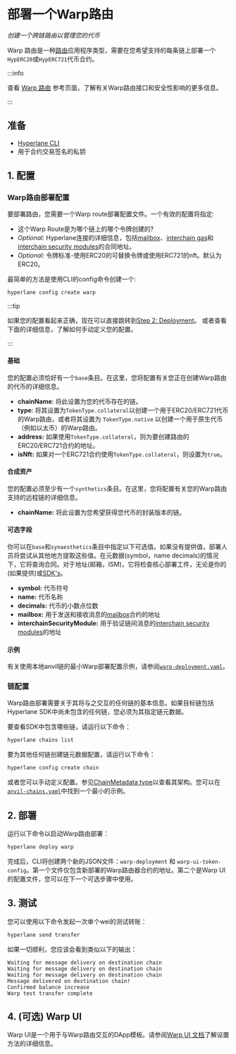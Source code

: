# 部署一个Warp路由

_创建一个跨链路由以管理您的代币_

Warp 路由是一种[路由](../reference/libraries/router.mdx)应用程序类型，需要在您希望支持的每条链上部署一个`HypERC20`或`HypERC721`代币合约。

:::info

查看 [Warp 路由](/docs/reference/applications/warp-routes) 参考页面，了解有关Warp路由接口和安全性影响的更多信息。

:::

## 准备

* [Hyperlane CLI](https://www.npmjs.com/package/@hyperlane-xyz/cli)
* 用于合约交易签名的私钥

## 1. 配置

### Warp路由部署配置

要部署路由，您需要一个Warp route部署配置文件。一个有效的配置将指定:
* 这个Warp Route是为哪个链上的哪个令牌创建的?
* _Optional:_ Hyperlane连接的详细信息，包括[mailbox](../reference/messaging/messaging-interface.mdx)、[interchain gas](../reference/hooks/interchain-gas.mdx)和[interchain security modules](../reference/ISM/specify-your-ISM.mdx)的合同地址。
* _Optional:_ 令牌标准-使用ERC20的可替换令牌或使用ERC721的nft。默认为ERC20。


最简单的方法是使用CLI的config命令创建一个:


```bash
hyperlane config create warp
```

:::tip

如果您的配置看起来正确，现在可以直接跳转到[Step 2: Deployment](#2-deployment)。
或者查看下面的详细信息，了解如何手动定义您的配置。

:::

#### 基础

您的配置必须恰好有一个`base`条目。在这里，您将配置有关您正在创建Warp路由的代币的详细信息。


* **chainName**: 将此设置为您的代币存在的链。
* **type**: 将其设置为`TokenType.collateral`以创建一个用于ERC20/ERC721代币的Warp路由，或者将其设置为 `TokenType.native` 以创建一个用于原生代币（例如以太币）的Warp路由。
* **address:** 如果使用`TokenType.collateral`，则为要创建路由的ERC20/ERC721合约的地址。
* **isNft:** 如果对一个ERC721合约使用`TokenType.collateral`，则设置为`true`。



#### 合成资产

您的配置必须至少有一个`synthetics`条目。在这里，您将配置有关您的Warp路由支持的远程链的详细信息。

* **chainName:** 将此设置为您希望获得您代币的封装版本的链。

#### 可选字段

你可以在`base`和` synaesthetics `条目中指定以下可选值。如果没有提供值，部署人员将尝试从其他地方提取这些值。在元数据(symbol，name decimals)的情况下，它将查询合同。对于地址(邮箱，ISM)，它将检查核心部署工件，无论是你的(如果提供)或[SDK's](https://github.com/hyperlane-xyz/hyperlane-monorepo/blob/main/typescript/sdk/src/consts/environments/mainnet.json)。

* **symbol:** 代币符号
* **name:** 代币名称
* **decimals:** 代币的小数点位数
* **mailbox:** 用于发送和接收消息的[mailbox](../reference/messaging/messaging-interface.mdx)合约的地址
* **interchainSecurityModule:** 用于验证链间消息的[interchain security modules](../reference/ISM/specify-your-ISM.mdx)的地址

#### 示例


有关使用本地anvil链的最小Warp部署配置示例，请参阅[`warp-deployment.yaml`](https://github.com/hyperlane-xyz/hyperlane-monorepo/blob/main/typescript/cli/examples/warp-deployment.yaml)。


### 链配置

Warp路由部署需要关于其将与之交互的任何链的基本信息。如果目标链包括Hyperlane SDK中尚未包含的任何链，您必须为其指定链元数据。

要查看SDK中包含哪些链，请运行以下命令：

```bash
hyperlane chains list
```

要为其他任何链创建链元数据配置，请运行以下命令：

```bash
hyperlane config create chain
```

或者您可以手动定义配置。参见[ChainMetadata type](https://github.com/hyperlane-xyz/hyperlane-monorepo/blob/main/typescript/sdk/src/metadata/chainMetadataTypes.ts#L62)以查看其架构。您可以在[`anvil-chains.yaml`](https://github.com/hyperlane-xyz/hyperlane-monorepo/blob/main/typescript/cli/examples/anvil-chains.yaml)中找到一个最小的示例。

## 2. 部署

运行以下命令以启动Warp路由部署：

```bash
hyperlane deploy warp
```

完成后，CLI将创建两个新的JSON文件：`warp-deployment` 和 `warp-ui-token-config`。第一个文件仅包含新部署的Warp路由器合约的地址。第二个是Warp UI的配置文件，您可以在下一个可选步骤中使用。

## 3. 测试

您可以使用以下命令发起一次单个wei的测试转账：

```bash
hyperlane send transfer
```

如果一切顺利，您应该会看到类似以下的输出：

```
Waiting for message delivery on destination chain
Waiting for message delivery on destination chain
Waiting for message delivery on destination chain
Message delivered on destination chain!
Confirmed balance increase
Warp test transfer complete
```

## 4. (可选) Warp UI

Warp UI是一个用于与Warp路由交互的DApp模板。请参阅[Warp UI 文档](./deploy-warp-route-UI.mdx)了解设置方法的详细信息。
